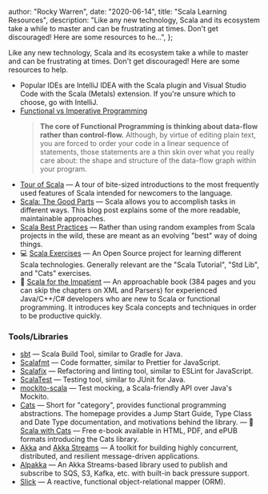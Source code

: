 
  author: "Rocky Warren",
  date: "2020-06-14",
  title: "Scala Learning Resources",
  description:
    "Like any new technology, Scala and its ecosystem take a while to master and can be frustrating at times. Don't get discouraged! Here are some resources to he...",
};


Like any new technology, Scala and its ecosystem take a while to master and can be frustrating at times. Don't get discouraged! Here are some resources to help.

- Popular IDEs are IntelliJ IDEA with the Scala plugin and Visual Studio Code with the Scala (Metals) extension. If you're unsure which to choose, go with IntelliJ.
- [Functional vs Imperative Programming](https://www.lihaoyi.com/post/WhatsFunctionalProgrammingAllAbout.html)
  > **The core of Functional Programming is thinking about data-flow rather than control-flow.** Although, by virtue of editing plain text, you are forced to order your code in a linear sequence of statements, those statements are a thin skin over what you really care about: the shape and structure of the data-flow graph within your program.
- [Tour of Scala](https://docs.scala-lang.org/tour/tour-of-scala.html) — A tour of bite-sized introductions to the most frequently used features of Scala intended for newcomers to the language.
- [Scala: The Good Parts](./scala-the-good-parts) — Scala allows you to accomplish tasks in different ways. This blog post explains some of the more readable, maintainable approaches.
- [Scala Best Practices](./scala-best-practices) — Rather than using random examples from Scala projects in the wild, these are meant as an evolving "best" way of doing things.
- 💻 [Scala Exercises](https://www.scala-exercises.org/) — An Open Source project for learning different Scala technologies. Generally relevant are the "Scala Tutorial", "Std Lib", and "Cats" exercises.
- 📖 [Scala for the Impatient](https://horstmann.com/scala/) — An approachable book (384 pages and you can skip the chapters on XML and Parsers) for experienced Java/C++/C# developers who are new to Scala or functional programming. It introduces key Scala concepts and techniques in order to be productive quickly.

### Tools/Libraries

- [sbt](https://www.scala-sbt.org/index.html) — Scala Build Tool, similar to Gradle for Java.
- [Scalafmt](https://scalameta.org/scalafmt/) — Code formatter, similar to Prettier for JavaScript.
- [Scalafix](https://scalacenter.github.io/scalafix/) — Refactoring and linting tool, similar to ESLint for JavaScript.
- [ScalaTest](https://www.scalatest.org/) — Testing tool, similar to JUnit for Java.
- [mockito-scala](https://github.com/mockito/mockito-scala) — Test mocking, a Scala-friendly API over Java's Mockito.
- [Cats](https://typelevel.org/cats/jump_start_guide.html) — Short for "category", provides functional programming abstractions. The homepage provides a Jump Start Guide, Type Class and Date Type documentation, and motivations behind the library.
  — 📖 [Scala with Cats](https://www.scalawithcats.com/dist/scala-with-cats.html) — Free e-book available in HTML, PDF, and ePUB formats introducing the Cats library.
- [Akka](https://akka.io/) and [Akka Streams](https://doc.akka.io/docs/akka/current/stream/index.html) — A toolkit for building highly concurrent, distributed, and resilient message-driven applications.
- [Alpakka](https://doc.akka.io/docs/alpakka/current/) — An Akka Streams-based library used to publish and subscribe to SQS, S3, Kafka, etc. with built-in back pressure support.
- [Slick](https://scala-slick.org/) — A reactive, functional object-relational mapper (ORM).

